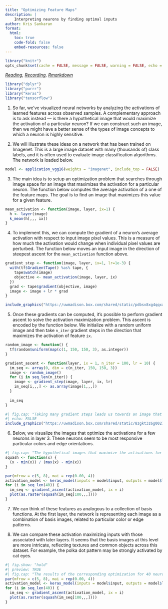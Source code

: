 ```yaml
---
title: "Optimizing Feature Maps"
description: | 
    Interpreting neurons by finding optimal inputs
author: Kris Sankaran
format:
  html:
    toc: true
    code-fold: false
    embed-resources: false
---
```



```r
library("knitr")
opts_chunk$set(cache = FALSE, message = FALSE, warning = FALSE, echo = TRUE)
```

_[Reading](https://jjallaire.github.io/deep-learning-with-r-notebooks/notebooks/5.4-visualizing-what-convnets-learn.nb.html), [Recording](https://mediaspace.wisc.edu/media/Week%2013%20%5B4%5D%20%20Optimizing%20Feature%20Maps/1_2wu0e8qy), [Rmarkdown](https://github.com/krisrs1128/stat436_s24/blob/main/notes/2024-12-27-week13-4.Rmd)_

```r
library("dplyr")
library("purrr")
library("keras")
library("tensorflow")
```

1. So far, we’ve visualized neural networks by analyzing the activations of
learned features across observed samples. A complementary approach is to ask
instead — is there a hypothetical image that would maximize the activation of a
particular neuron? If we can construct such an image, then we might have a
better sense of the types of image concepts to which a neuron is highly
sensitive.

2. We will illustrate these ideas on a network that has been trained on
Imagenet. This is a large image dataset with many (thousands of) class labels,
and it is often used to evaluate image classification algorithms. The network is
loaded below.

```r
model <- application_vgg16(weights = "imagenet", include_top = FALSE)
```

3. The main idea is to setup an optimization problem that searches through image
space for an image that maximizes the activation for a particular neuron. The
function below computes the average activation of a one of the feature maps. The
goal is to find an image that maximizes this value for a given feature.

```r
mean_activation <- function(image, layer, ix=1) {
  h <- layer(image)
  k_mean(h[,,, ix])
}
```

4. To implement this, we can compute the gradient of a neuron’s average
activation with respect to input image pixel values. This is a measure of how
much the activation would change when individual pixel values are perturbed. The
function below moves an input image in the direction of steepest ascent for the
`mean_activation` function above.

```r
gradient_step <- function(image, layer, ix=1, lr=1e-3) {
  with(tf$GradientTape() %as% tape, {
    tape$watch(image)
    objective <- mean_activation(image, layer, ix)
  })
  grad <- tape$gradient(objective, image)
  image <- image + lr * grad
}
```
	
```r
include_graphics("https://uwmadison.box.com/shared/static/pdbsv8xg4qqxxhv6gqip40w0mck6bz3s.png")
```
	
5. Once these gradients can be computed, it’s possible to perform gradient
ascent to solve the activation maximization problem. This ascent is encoded by
the function below. We initialize with a random uniform image and then take
`n_iter` gradient steps in the direction that maximizes the activation of
feature `ix`.
	
```r
random_image <- function() {
  tf$random$uniform(map(c(1, 150, 150, 3), as.integer))
}

gradient_ascent <- function(layer, ix = 1, n_iter = 100, lr = 10) {
  im_seq <- array(0, dim = c(n_iter, 150, 150, 3))
  image <- random_image()
  for (i in seq_len(n_iter)) {
    image <- gradient_step(image, layer, ix, lr)
    im_seq[i,,,] <- as.array(image[1,,,])
  }
  
  im_seq
}
```

```r
#| fig.cap: "Taking many gradient steps leads us towards an image that optimizes a neuron's activation."
#| echo: FALSE
include_graphics("https://uwmadison.box.com/shared/static/8zgkt3z6g00272q1e4phsa7nb9q61zib.png")
```
	
6. Below, we visualize the images that optimize the activations for a few
neurons in layer 3. These neurons seem to be most responsive particular colors
and edge orientations.

```r
#| fig.cap: "The hypothetical images that maximize the activations for 40 different neurons. These neurons seem to pull out features related to color and edge orientations."
squash <- function(x) {
  (x - min(x)) / (max(x) - min(x))
}

par(mfrow = c(5, 8), mai = rep(0.00, 4))
activation_model <- keras_model(inputs = model$input, outputs = model$layers[[3]]$output)
for (i in seq_len(40)) {
  im_seq <- gradient_ascent(activation_model, ix = i)
  plot(as.raster(squash(im_seq[100,,,])))
}
```

7. We can think of these features as analogous to a collection of basis
functions. At the first layer, the network is representing each image as a
combination of basis images, related to particular color or edge patterns.

8. We can compare these activation maximizing inputs with those associated with
later layers. It seems that the basis images at this level are more intricate,
reflecting textures and common objects across this dataset. For example, the
polka dot pattern may be strongly activated by cat eyes.

```r
#| fig.show: "hold"
#| preview: TRUE
#| fig.cap: "The results of the corresponding optimization for 40 neurons in layer 8."
par(mfrow = c(5, 8), mai = rep(0.00, 4))
activation_model <- keras_model(inputs = model$input, outputs = model$layers[[8]]$output)
for (i in seq_len(40)) {
  im_seq <- gradient_ascent(activation_model, ix = i)
  plot(as.raster(squash(im_seq[100,,,])))
}
```

